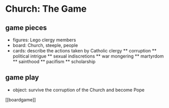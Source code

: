 # Church: The Game

## game pieces

* figures: Lego clergy members
* board: Church, steeple, people
* cards: describe the actions taken by Catholic clergy
** corruption
** political intrigue
** sexual indiscretions
** war mongering
** martyrdom
** sainthood
** pacifism
** scholarship

## game play

* object: survive the corruption of the Church and become Pope

[[boardgame]]